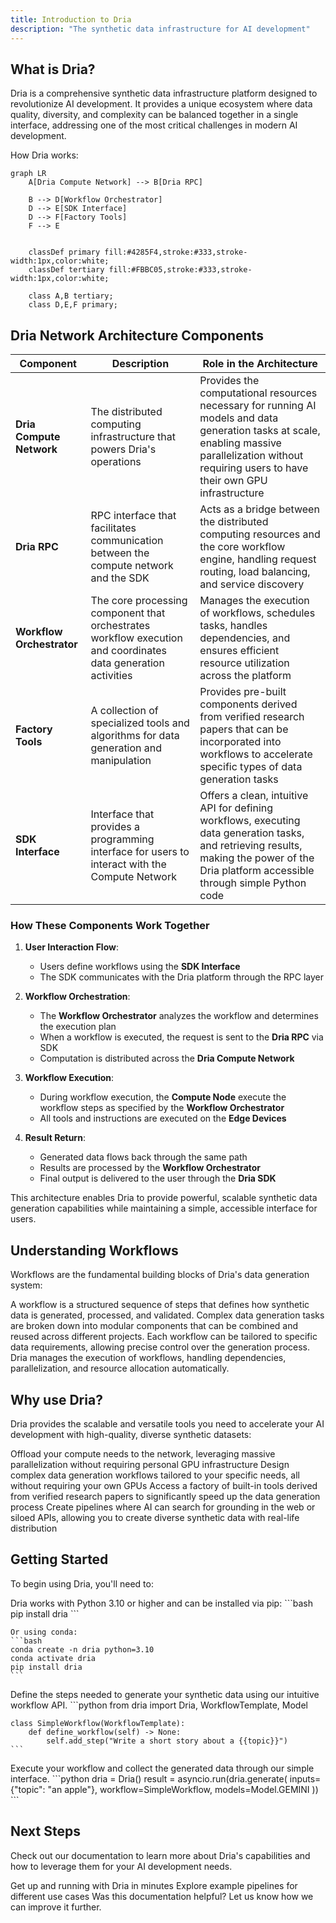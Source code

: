 ```yaml
---
title: Introduction to Dria
description: "The synthetic data infrastructure for AI development"
---
```


## What is Dria?

Dria is a comprehensive synthetic data infrastructure platform designed to revolutionize AI development. It provides a unique ecosystem where data quality, diversity, and complexity can be balanced together in a single interface, addressing one of the most critical challenges in modern AI development.


How Dria works:
```mermaid
graph LR
    A[Dria Compute Network] --> B[Dria RPC]
    
    B --> D[Workflow Orchestrator]
    D --> E[SDK Interface]
    D --> F[Factory Tools]
    F --> E
    
    
    classDef primary fill:#4285F4,stroke:#333,stroke-width:1px,color:white;
    classDef tertiary fill:#FBBC05,stroke:#333,stroke-width:1px,color:white;
    
    class A,B tertiary;
    class D,E,F primary;
```
## Dria Network Architecture Components

| Component | Description | Role in the Architecture |
|-----------|-------------|--------------------------|
| **Dria Compute Network** | The distributed computing infrastructure that powers Dria's operations | Provides the computational resources necessary for running AI models and data generation tasks at scale, enabling massive parallelization without requiring users to have their own GPU infrastructure |
| **Dria RPC** | RPC interface that facilitates communication between the compute network and the SDK | Acts as a bridge between the distributed computing resources and the core workflow engine, handling request routing, load balancing, and service discovery |
| **Workflow Orchestrator** | The core processing component that orchestrates workflow execution and coordinates data generation activities | Manages the execution of workflows, schedules tasks, handles dependencies, and ensures efficient resource utilization across the platform |
| **Factory Tools** | A collection of specialized tools and algorithms for data generation and manipulation | Provides pre-built components derived from verified research papers that can be incorporated into workflows to accelerate specific types of data generation tasks |
| **SDK Interface** | Interface that provides a programming interface for users to interact with the Compute Network | Offers a clean, intuitive API for defining workflows, executing data generation tasks, and retrieving results, making the power of the Dria platform accessible through simple Python code |

### How These Components Work Together

1. **User Interaction Flow**:
   - Users define workflows using the **SDK Interface**
   - The SDK communicates with the Dria platform through the RPC layer

2. **Workflow Orchestration**:
   - The **Workflow Orchestrator** analyzes the workflow and determines the execution plan
   - When a workflow is executed, the request is sent to the **Dria RPC** via SDK
   - Computation is distributed across the **Dria Compute Network**

3. **Workflow Execution**:
   - During workflow execution, the **Compute Node** execute the workflow steps as specified by the **Workflow Orchestrator**
   - All tools and instructions are executed on the **Edge Devices**

4. **Result Return**:
   - Generated data flows back through the same path
   - Results are processed by the **Workflow Orchestrator**
   - Final output is delivered to the user through the **Dria SDK**

This architecture enables Dria to provide powerful, scalable synthetic data generation capabilities while maintaining a simple, accessible interface for users.

## Understanding Workflows

Workflows are the fundamental building blocks of Dria's data generation system:

<Steps>
  <Step title="Define Your Workflow">
    A workflow is a structured sequence of steps that defines how synthetic data is generated, processed, and validated.
  </Step>
  <Step title="Compose Modular Components">
    Complex data generation tasks are broken down into modular components that can be combined and reused across different projects.
  </Step>
  <Step title="Customize for Your Needs">
    Each workflow can be tailored to specific data requirements, allowing precise control over the generation process.
  </Step>
  <Step title="Orchestrate Execution">
    Dria manages the execution of workflows, handling dependencies, parallelization, and resource allocation automatically.
  </Step>
</Steps>

## Why use Dria?

Dria provides the scalable and versatile tools you need to accelerate your AI development with high-quality, diverse synthetic datasets:

<CardGroup cols={2}>
  <Card
    title="Massive Parallelization"
    icon="server"
  >
    Offload your compute needs to the network, leveraging massive parallelization without requiring personal GPU infrastructure
  </Card>
  <Card
    title="Flexible Custom Pipelines"
    icon="diagram-project"
  >
    Design complex data generation workflows tailored to your specific needs, all without requiring your own GPUs
  </Card>
  <Card
    title="Extensive Factory"
    icon="toolbox"
  >
    Access a factory of built-in tools derived from verified research papers to significantly speed up the data generation process
  </Card>
  <Card
    title="Grounded in Reality"
    icon="globe"
  >
    Create pipelines where AI can search for grounding in the web or siloed APIs, allowing you to create diverse synthetic data with real-life distribution
  </Card>
</CardGroup>


## Getting Started

To begin using Dria, you'll need to:

<Steps>
  <Step title="Install the SDK">
    Dria works with Python 3.10 or higher and can be installed via pip:
    ```bash
    pip install dria
    ```
    
    Or using conda:
    ```bash
    conda create -n dria python=3.10
    conda activate dria
    pip install dria
    ```
  </Step>
  <Step title="Create Your First Workflow">
    Define the steps needed to generate your synthetic data using our intuitive workflow API.
    ```python
    from dria import Dria, WorkflowTemplate, Model

    class SimpleWorkflow(WorkflowTemplate):
        def define_workflow(self) -> None:
            self.add_step("Write a short story about a {{topic}}")
    ```
  </Step>
  <Step title="Generate Synthetic Data">
    Execute your workflow and collect the generated data through our simple interface.
    ```python
    dria = Dria()
    result = asyncio.run(dria.generate(
        inputs={"topic": "an apple"},
        workflow=SimpleWorkflow,
        models=Model.GEMINI
    ))
    ```
  </Step>
</Steps>

## Next Steps

Check out our documentation to learn more about Dria's capabilities and how to leverage them for your AI development needs.

<CardGroup cols={2}>
  <Card
    title="Quickstart Guide"
    icon="bolt"
    href="/quickstart"
  >
    Get up and running with Dria in minutes
  </Card>
  <Card
    title="Pipeline Examples"
    icon="code"
    href="/essentials/code"
  >
    Explore example pipelines for different use cases
  </Card>
</CardGroup>

<Feedback>
  Was this documentation helpful? Let us know how we can improve it further.
</Feedback>
